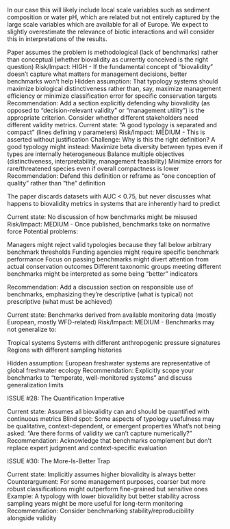 In our case this will likely include local scale variables such as sediment composition or water pH, which are related but not entirely captured by the large scale variables which are available for all of Europe. 
We expect to slightly overestimate the relevance of biotic interactions and will consider this in interpretations of the results. 




<!-- Prompts for discussion from claude read teaming --> 
Paper assumes the problem is methodological (lack of benchmarks) rather than conceptual (whether biovalidity as currently conceived is the right question)
Risk/Impact: HIGH - If the fundamental concept of "biovalidity" doesn't capture what matters for management decisions, better benchmarks won't help
Hidden assumption: That typology systems should maximize biological distinctiveness rather than, say, maximize management efficiency or minimize classification error for specific conservation targets
Recommendation: Add a section explicitly defending why biovalidity (as opposed to "decision-relevant validity" or "management utility") is the appropriate criterion. Consider whether different stakeholders need different validity metrics.
<!-- the theme other comment --> 
Current state: "A good typology is separated and compact" (lines defining γ parameters)
Risk/Impact: MEDIUM - This is asserted without justification
Challenge: Why is this the right definition? A good typology might instead:
Maximize beta diversity between types even if types are internally heterogeneous
Balance multiple objectives (distinctiveness, interpretability, management feasibility)
Minimize errors for rare/threatened species even if overall compactness is lower
Recommendation: Defend this definition or reframe as "one conception of quality" rather than "the" definition


<!-- --> 
The paper discards datasets with AUC < 0.75, but never discusses what happens to biovalidity metrics in systems that are inherently hard to predict

<!-- 
Context-dependence of benchmarks: A critical feature of our framework is that benchmarks vary with system properties. We explicitly reject 'one-size-fits-all' thresholds (e.g., 'PERMANOVA R² must exceed 0.15') in favor of conditional expectations. For example, [insert example once you have results: e.g., 'fish datasets at continental scales with >1000 samples typically show ANOSIM R values of X-Y, while diatom datasets at catchment scales with 100-200 samples show R values of A-B']. This context-dependence reflects genuine ecological differences: highly mobile taxa should show weaker typology effects than sessile organisms; systems dominated by stochasticity should show lower biovalidity than those with strong environmental filtering; coarse spatial scales should show different patterns than fine scales. Users can therefore compare their typology against systems with similar ecological and sampling characteristics rather than against an arbitrary universal standard.

My addition: This context-dependence extends to the space and environments we considered. Only those simulated environments were used to simulate communities, that were similar to actual environments within their Environmental Zones. Regions outside of Europe have different environments potentially influencing benchmark performance. 

--> 

<!-- --> 
Current state: No discussion of how benchmarks might be misused
Risk/Impact: MEDIUM - Once published, benchmarks take on normative force
Potential problems:

Managers might reject valid typologies because they fall below arbitrary benchmark thresholds
Funding agencies might require specific benchmark performance
Focus on passing benchmarks might divert attention from actual conservation outcomes
Different taxonomic groups meeting different benchmarks might be interpreted as some being "better" indicators


Recommendation: Add a discussion section on responsible use of benchmarks, emphasizing they're descriptive (what is typical) not prescriptive (what must be achieved)



<!-- --> 

Current state: Benchmarks derived from available monitoring data (mostly European, mostly WFD-related)
Risk/Impact: MEDIUM - Benchmarks may not generalize to:

Tropical systems
Systems with different anthropogenic pressure signatures
Regions with different sampling histories


Hidden assumption: European freshwater systems are representative of global freshwater ecology
Recommendation: Explicitly scope your benchmarks to "temperate, well-monitored systems" and discuss generalization limits



<!-- --> 
ISSUE #28: The Quantification Imperative

Current state: Assumes all biovalidity can and should be quantified with continuous metrics
Blind spot: Some aspects of typology usefulness may be qualitative, context-dependent, or emergent properties
What's not being asked: "Are there forms of validity we can't capture numerically?"
Recommendation: Acknowledge that benchmarks complement but don't replace expert judgment and context-specific evaluation

<!-- --> 
ISSUE #30: The More-Is-Better Trap

Current state: Implicitly assumes higher biovalidity is always better
Counterargument: For some management purposes, coarser but more robust classifications might outperform fine-grained but sensitive ones
Example: A typology with lower biovalidity but better stability across sampling years might be more useful for long-term monitoring
Recommendation: Consider benchmarking stability/reproducibility alongside validity



<!-- 
The dilation ranges for modifying environmental spaces were determined through exploratory calibration rather than from theoretical principles. Future work could derive these ranges more systematically, for instance by analyzing the separation and compactness characteristics of existing typology systems to empirically bound the 'plausible' parameter space. However, our pragmatic approach ensures sufficient variation in simulated typology quality while maintaining environmental realism, which was the operational requirement for benchmark derivation.

--> 
